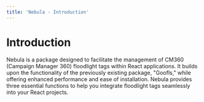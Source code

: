 ```yaml
---
title: 'Nebula - Introduction'
---
```


# Introduction

Nebula is a package designed to facilitate the management of CM360 (Campaign Manager 360) floodlight tags within React applications. It builds upon the functionality of the previously existing package, "Goofls," while offering enhanced performance and ease of installation. Nebula provides three essential functions to help you integrate floodlight tags seamlessly into your React projects.
